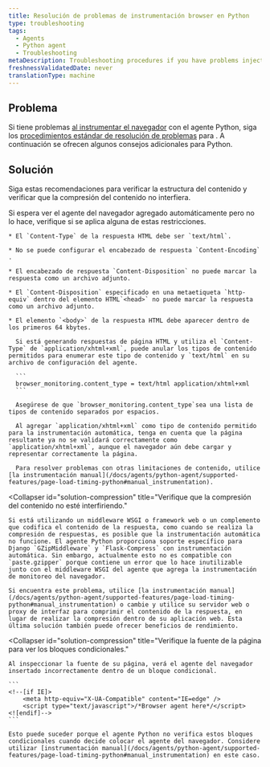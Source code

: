 ```yaml
---
title: Resolución de problemas de instrumentación browser en Python
type: troubleshooting
tags:
  - Agents
  - Python agent
  - Troubleshooting
metaDescription: Troubleshooting procedures if you have problems injecting the browser agent via New Relic's Python agent.
freshnessValidatedDate: never
translationType: machine
---
```


## Problema

Si tiene problemas [al instrumentar el navegador](/docs/agents/python-agent/supported-features/page-load-timing-python) con el agente Python, siga los [procedimientos estándar de resolución de problemas](/docs/browser/new-relic-browser/installation-configuration/troubleshooting-browser-monitoring-installation) para <InlinePopover type="browser"/>. A continuación se ofrecen algunos consejos adicionales para Python.

## Solución

Siga estas recomendaciones para verificar la estructura del contenido y verificar que la compresión del contenido no interfiera.

<CollapserGroup>
  <Collapser
    id="solution-content"
    title="Verifique la estructura del contenido."
  >
    Si espera ver el agente del navegador agregado automáticamente pero no lo hace, verifique si se aplica alguna de estas restricciones.

    * El `Content-Type` de la respuesta HTML debe ser `text/html`.

    * No se puede configurar el encabezado de respuesta `Content-Encoding` .

    * El encabezado de respuesta `Content-Disposition` no puede marcar la respuesta como un archivo adjunto.

    * El `Content-Disposition` especificado en una metaetiqueta `http-equiv` dentro del elemento HTML`<head>` no puede marcar la respuesta como un archivo adjunto.

    * El elemento `<body>` de la respuesta HTML debe aparecer dentro de los primeros 64 kbytes.

      Si está generando respuestas de página HTML y utiliza el `Content-Type` de `application/xhtml+xml`, puede anular los tipos de contenido permitidos para enumerar este tipo de contenido y `text/html` en su archivo de configuración del agente.

      ```
      browser_monitoring.content_type = text/html application/xhtml+xml
      ```

      Asegúrese de que `browser_monitoring.content_type`sea una lista de tipos de contenido separados por espacios.

      Al agregar `application/xhtml+xml` como tipo de contenido permitido para la instrumentación automática, tenga en cuenta que la página resultante ya no se validará correctamente como `application/xhtml+xml`, aunque el navegador aún debe cargar y representar correctamente la página.

      Para resolver problemas con otras limitaciones de contenido, utilice [la instrumentación manual](/docs/agents/python-agent/supported-features/page-load-timing-python#manual_instrumentation).
  </Collapser>

  <Collapser
    id="solution-compression"
    title="Verifique que la compresión del contenido no esté interfiriendo."
  >
    Si está utilizando un middleware WSGI o framework web o un complemento que codifica el contenido de la respuesta, como cuando se realiza la compresión de respuestas, es posible que la instrumentación automática no funcione. El agente Python proporciona soporte específico para Django `GZipMiddleware` y `Flask-Compress` con instrumentación automática. Sin embargo, actualmente esto no es compatible con `paste.gzipper` porque contiene un error que lo hace inutilizable junto con el middleware WSGI del agente que agrega la instrumentación de monitoreo del navegador.

    Si encuentra este problema, utilice [la instrumentación manual](/docs/agents/python-agent/supported-features/page-load-timing-python#manual_instrumentation) o cambie y utilice su servidor web o proxy de interfaz para comprimir el contenido de la respuesta, en lugar de realizar la compresión dentro de su aplicación web. Esta última solución también puede ofrecer beneficios de rendimiento.
  </Collapser>

  <Collapser
    id="solution-compression"
    title="Verifique la fuente de la página para ver los bloques condicionales."
  >
    Al inspeccionar la fuente de su página, verá el agente del navegador insertado incorrectamente dentro de un bloque condicional.

    ```
    <!--[if IE]>
        <meta http-equiv="X-UA-Compatible" content="IE=edge" />
        <script type="text/javascript">/*Browser agent here*/</script>
    <![endif]-->
    ```

    Esto puede suceder porque el agente Python no verifica estos bloques condicionales cuando decide colocar el agente del navegador. Considere utilizar [instrumentación manual](/docs/agents/python-agent/supported-features/page-load-timing-python#manual_instrumentation) en este caso.
  </Collapser>
</CollapserGroup>